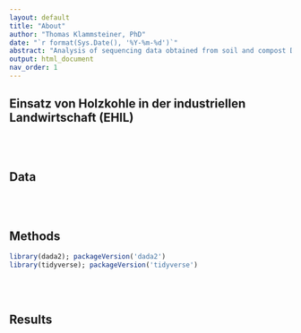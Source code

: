 ```yaml
---
layout: default
title: "About"
author: "Thomas Klammsteiner, PhD"
date: "`r format(Sys.Date(), '%Y-%m-%d')`"
abstract: "Analysis of sequencing data obtained from soil and compost DNA extracts. The samples were collected over x years on "
output: html_document
nav_order: 1
---
```


## Einsatz von Holzkohle in der industriellen Landwirtschaft (EHIL)

\
\

## Data  



\
\

## Methods  
```r
library(dada2); packageVersion('dada2')
library(tidyverse); packageVersion('tidyverse')
```



\
\

## Results  



\
\